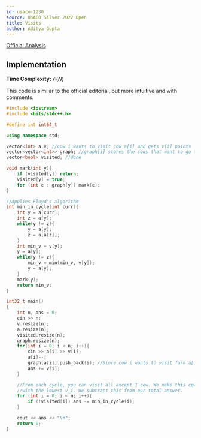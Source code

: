 ```yaml
---
id: usaco-1230
source: USACO Silver 2022 Open
title: Visits
author: Aditya Gupta
---
```


[Official Analysis](http://www.usaco.org/current/data/sol_prob1_silver_open22.html)


## Implementation

**Time Complexity:** $\mathcal{O}(N)$

<LanguageSection>

<CPPSection>

This code is similar to the official editorial, but more intuitive and with comments.
	
```cpp
#include <iostream>
#include <bits/stdc++.h>

#define int int64_t

using namespace std;

vector<int> a,v; //cow i wants to visit cow a[i] and gets v[i] points
vector<vector<int>> graph; //graph[i] stores the cows that want to go to farm i
vector<bool> visited; //done

void mark(int y){
    if (visited[y]) return;
	visited[y] = true;
	for (int c : graph[y]) mark(c);
}

//Applies Floyd's algorithm
int min_in_cycle(int curr){
    int y = a[curr];
    int z = a[y];
    while(y != z){
        y = a[y];
        z = a[a[z]];
    }
    int min_v = v[y];
    y = a[y];
    while(y != z){
        min_v = min(min_v, v[y]);
        y = a[y];
    }
    mark(y);
    return min_v;
}

int32_t main()
{
    int n, ans = 0;
    cin >> n;
    v.resize(n);
    a.resize(n);
    visited.resize(n);
    graph.resize(n);
    for(int i = 0; i < n; i++){
        cin >> a[i] >> v[i];
        a[i]--;
        graph[a[i]].push_back(i); //Since cow i wants to visit farm a[i]
        ans += v[i];
    }

    //From each cycle, you can visit all except 1 cow. We make this cow the one
    //with the lowest v_i. We subtract this from our total answer.
    for (int i = 0; i < n; i++){
        if (!visited[i]) ans -= min_in_cycle(i);
    }

    cout << ans << "\n";
    return 0;
}

```
</CPPSection>

<PySection>
</PySection>

<JavaSection>

</JavaSection>

</LanguageSection>
